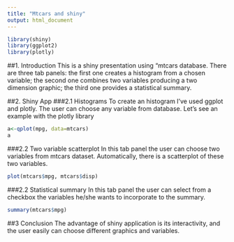 ```yaml
---
title: "Mtcars and shiny"
output: html_document
---
```


```r
library(shiny)
library(ggplot2)
library(plotly)
```


##1. Introduction
This is a shiny presentation using "mtcars database. There are three tab panels: the first one creates a histogram from a chosen variable; the second one combines two variables producing a two dimension graphic; the third one provides a statistical summary.

##2. Shiny App
###2.1 Histograms
To create an histogram I've used ggplot and plotly. The user can choose any variable from database. Let's see an example with the plotly library

```r
a<-qplot(mpg, data=mtcars)
a

```

###2.2 Two variable scatterplot
In this tab panel the user can choose two variables from mtcars dataset. Automatically, there is a scatterplot of these two variables.

```r
plot(mtcars$mpg, mtcars$disp)
```


###2.2 Statistical summary
In this tab panel the user can select from a checkbox the variables he/she wants to incorporate to the summary.

```r
summary(mtcars$mpg)
```


##3 Conclusion
The advantage of shiny application is its interactivity, and the user easily can choose different graphics and variables.